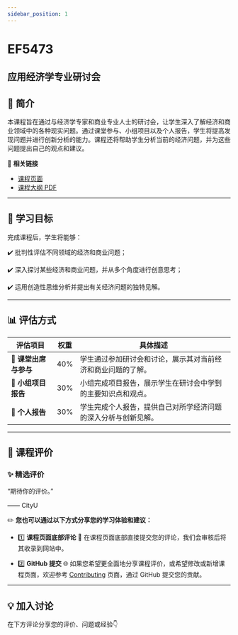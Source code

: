 ```yaml
---
sidebar_position: 1
---
```


# EF5473
## 应用经济学专业研讨会

## **📘 简介**
本课程旨在通过与经济学专家和商业专业人士的研讨会，让学生深入了解经济和商业领域中的各种现实问题。通过课堂参与、小组项目以及个人报告，学生将提高发现问题并进行创新分析的能力。课程还将帮助学生分析当前的经济问题，并为这些问题提出自己的观点和建议。

🔗 **相关链接**
- [课程页面](https://www.cityu.edu.hk/catalogue/pg/202526/course/EF5473.htm)
- [课程大纲 PDF](https://www.cityu.edu.hk/catalogue/pg/202526/course/EF5473.pdf)

---

## **🎯 学习目标**

完成课程后，学生将能够：

✔️ 批判性评估不同领域的经济和商业问题；

✔️ 深入探讨某些经济和商业问题，并从多个角度进行创意思考；

✔️ 运用创造性思维分析并提出有关经济问题的独特见解。

---

## **📊 评估方式**

| **评估项目**          | **权重** | **具体描述**                                                                                       |
|----------------------|---------|---------------------------------------------------------------------------------------------------|
| **📄 课堂出席与参与** | 40%     | 学生通过参加研讨会和讨论，展示其对当前经济和商业问题的了解。                                     |
| **📄 小组项目报告**   | 30%     | 小组完成项目报告，展示学生在研讨会中学到的主要知识点和观点。                                      |
| **📄 个人报告**       | 30%     | 学生完成个人报告，提供自己对所学经济问题的深入分析与创新见解。                                   |

---

## **💬 课程评价**

### ✨ **精选评价**
<div className={commentStyles.commentBox}>
    <p className={commentStyles.commentText}>
        “期待你的评价。”
    </p>
    <p className={commentStyles.commentAuthor}>—— CityU</p>
</div>

✏️ **您也可以通过以下方式分享您的学习体验和建议：**

- 1️⃣ **课程页面底部评论**
💬 在课程页面底部直接提交您的评论，我们会审核后将其收录到网站中。

- 2️⃣ **GitHub 提交**
🌐 如果您希望更全面地分享课程评价，或希望修改或新增课程页面，欢迎参考 [Contributing](/contributing) 页面，通过 GitHub 提交您的贡献。



---

## **💡 加入讨论**

在下方评论分享您的评价、问题或经验👇
<Utterances />
